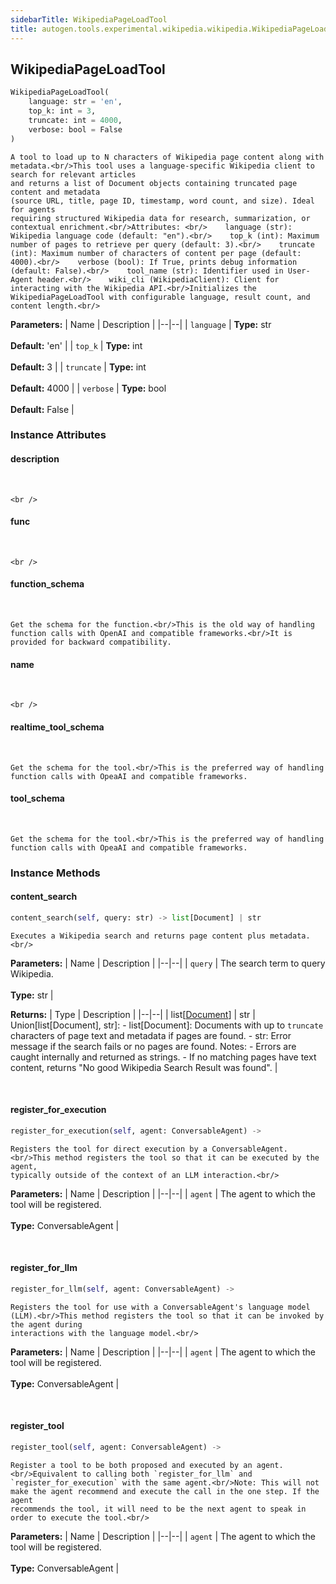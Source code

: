 ```yaml
---
sidebarTitle: WikipediaPageLoadTool
title: autogen.tools.experimental.wikipedia.wikipedia.WikipediaPageLoadTool
---
```

<h2 id="autogen.tools.experimental.wikipedia.wikipedia.WikipediaPageLoadTool" class="doc doc-heading">
    <code class="doc-symbol doc-symbol-heading doc-symbol-class"></code>
    <span class="doc doc-object-name doc-class-name">WikipediaPageLoadTool</span>
</h2>

```python
WikipediaPageLoadTool(
    language: str = 'en',
    top_k: int = 3,
    truncate: int = 4000,
    verbose: bool = False
)
```

    A tool to load up to N characters of Wikipedia page content along with metadata.<br/>This tool uses a language-specific Wikipedia client to search for relevant articles
    and returns a list of Document objects containing truncated page content and metadata
    (source URL, title, page ID, timestamp, word count, and size). Ideal for agents
    requiring structured Wikipedia data for research, summarization, or contextual enrichment.<br/>Attributes: <br/>    language (str): Wikipedia language code (default: "en").<br/>    top_k (int): Maximum number of pages to retrieve per query (default: 3).<br/>    truncate (int): Maximum number of characters of content per page (default: 4000).<br/>    verbose (bool): If True, prints debug information (default: False).<br/>    tool_name (str): Identifier used in User-Agent header.<br/>    wiki_cli (WikipediaClient): Client for interacting with the Wikipedia API.<br/>Initializes the WikipediaPageLoadTool with configurable language, result count, and content length.<br/>

<b>Parameters:</b>
| Name | Description |
|--|--|
| `language` | **Type:** str<br/><br/>**Default:** 'en' |
| `top_k` | **Type:** int<br/><br/>**Default:** 3 |
| `truncate` | **Type:** int<br/><br/>**Default:** 4000 |
| `verbose` | **Type:** bool<br/><br/>**Default:** False |

### Instance Attributes

<code class="doc-symbol doc-symbol-heading doc-symbol-attribute"></code>
#### description
<br />

    <br />

<code class="doc-symbol doc-symbol-heading doc-symbol-attribute"></code>
#### func
<br />

    <br />

<code class="doc-symbol doc-symbol-heading doc-symbol-attribute"></code>
#### function_schema
<br />

    Get the schema for the function.<br/>This is the old way of handling function calls with OpenAI and compatible frameworks.<br/>It is provided for backward compatibility.

<code class="doc-symbol doc-symbol-heading doc-symbol-attribute"></code>
#### name
<br />

    <br />

<code class="doc-symbol doc-symbol-heading doc-symbol-attribute"></code>
#### realtime_tool_schema
<br />

    Get the schema for the tool.<br/>This is the preferred way of handling function calls with OpeaAI and compatible frameworks.

<code class="doc-symbol doc-symbol-heading doc-symbol-attribute"></code>
#### tool_schema
<br />

    Get the schema for the tool.<br/>This is the preferred way of handling function calls with OpeaAI and compatible frameworks.

### Instance Methods

<code class="doc-symbol doc-symbol-heading doc-symbol-method"></code>
#### content_search

```python
content_search(self, query: str) -> list[Document] | str
```

    Executes a Wikipedia search and returns page content plus metadata.<br/>

<b>Parameters:</b>
| Name | Description |
|--|--|
| `query` | The search term to query Wikipedia.<br/><br/>**Type:** str |

<b>Returns:</b>
| Type | Description |
|--|--|
| list[[Document](/docs/api-reference/autogen/tools/experimental/wikipedia/wikipedia/Document)] \| str | Union[list[Document], str]: - list[Document]: Documents with up to `truncate` characters of page text and metadata if pages are found. - str: Error message if the search fails or no pages are found. Notes: - Errors are caught internally and returned as strings. - If no matching pages have text content, returns "No good Wikipedia Search Result was found". |

<br />

<code class="doc-symbol doc-symbol-heading doc-symbol-method"></code>
#### register_for_execution

```python
register_for_execution(self, agent: ConversableAgent) -> 
```

    Registers the tool for direct execution by a ConversableAgent.<br/>This method registers the tool so that it can be executed by the agent,
    typically outside of the context of an LLM interaction.<br/>

<b>Parameters:</b>
| Name | Description |
|--|--|
| `agent` | The agent to which the tool will be registered.<br/><br/>**Type:** ConversableAgent |

<br />

<code class="doc-symbol doc-symbol-heading doc-symbol-method"></code>
#### register_for_llm

```python
register_for_llm(self, agent: ConversableAgent) -> 
```

    Registers the tool for use with a ConversableAgent's language model (LLM).<br/>This method registers the tool so that it can be invoked by the agent during
    interactions with the language model.<br/>

<b>Parameters:</b>
| Name | Description |
|--|--|
| `agent` | The agent to which the tool will be registered.<br/><br/>**Type:** ConversableAgent |

<br />

<code class="doc-symbol doc-symbol-heading doc-symbol-method"></code>
#### register_tool

```python
register_tool(self, agent: ConversableAgent) -> 
```

    Register a tool to be both proposed and executed by an agent.<br/>Equivalent to calling both `register_for_llm` and `register_for_execution` with the same agent.<br/>Note: This will not make the agent recommend and execute the call in the one step. If the agent
    recommends the tool, it will need to be the next agent to speak in order to execute the tool.<br/>

<b>Parameters:</b>
| Name | Description |
|--|--|
| `agent` | The agent to which the tool will be registered.<br/><br/>**Type:** ConversableAgent |

<br />
